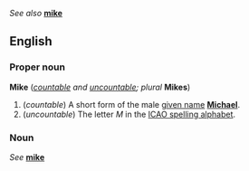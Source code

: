 ''See also'' '''[[mike]]'''

==English==
===Proper noun===
'''Mike''' (''[[countable]] and [[uncountable]]; plural'' '''Mikes''')

#(''countable'') A short form of the male [[given name]] '''[[Michael]]'''.
#(''uncountable'') The letter ''M'' in the [[ICAO spelling alphabet]].

===Noun===
''See'' '''[[mike]]'''
